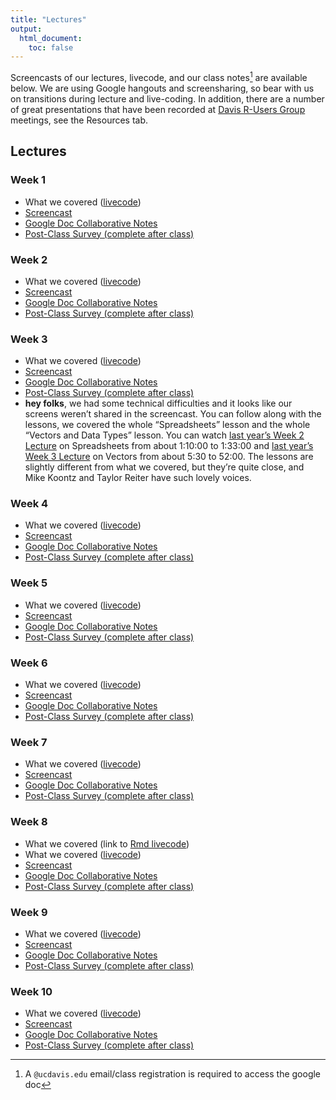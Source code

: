 ```yaml
---
title: "Lectures"
output:
  html_document:
    toc: false
---
```


Screencasts of our lectures, livecode, and our class notes^[A `@ucdavis.edu` email/class registration is required to access the google doc] are available below. We are using Google hangouts and screensharing, so bear with us on transitions during lecture and live-coding. In addition, there are a number of great presentations that have been recorded at [Davis R-Users Group](http://d-rug.github.io/) meetings, see the Resources tab.

## Lectures {.tabset .tabset-fade}

### Week 1

* What we covered (<a href="https://www.dl.dropboxusercontent.com/s/2vuarabxik00y57/Week_1_LiveCode.R?dl=0" target="_blank">livecode</a>)
* <a href="https://www.youtube.com/watch?v=HI9u-Io-Uks" target="_blank">Screencast</a>
* <a href="https://docs.google.com/document/d/1BRTOps1dZ_2VFRIPRwV2GoNHr3coI9XCXYXttJQdc4E/edit?usp=sharing" target="_blank">Google Doc Collaborative Notes</a>
* <a href="https://goo.gl/forms/Xfxps4ZVM5KtWe8w1" target="_blank">Post-Class Survey (complete after class)</a>

### Week 2

* What we covered (<a href="https://www.dl.dropboxusercontent.com/s/kt9x1sgob8l52fk/Week_2_Live_Code.R?dl=0" target="_blank">livecode</a>)
* <a href="https://www.youtube.com/watch?v=WWdBUtJwe88" target="_blank">Screencast</a>
* <a href="https://docs.google.com/document/d/1scl8iYC-3uedinC7c43fHzczjI83NC9JKg6aXmq_1_8/edit?usp=sharing" target="_blank">Google Doc Collaborative Notes</a>
* <a href="https://www.google.com/url?q=https://goo.gl/forms/Zh3r7vxgbJfDore92&sa=D&source=hangouts&ust=1547674139690000&usg=AFQjCNGZh-XOMYvbC3NnF7IdngphttlzqA" target="_blank">Post-Class Survey (complete after class)</a>

### Week 3

* What we covered (<a href="https://www.dl.dropboxusercontent.com/s/m4h4l12unl33hpp/Week_3_LiveCode.R?dl=0" target="_blank">livecode</a>)
* <a href="https://www.youtube.com/watch?v=Oozf91TYxLE" target="_blank">Screencast</a>
* <a href="https://docs.google.com/document/d/1JO-6igCdWCv4AtxfSFsDvozXa2K8-BSdZt8Fhq5uVqE/edit?usp=sharing" target="_blank">Google Doc Collaborative Notes</a>
* <a href="https://www.google.com/url?q=https://goo.gl/forms/SCowXQt6m5oyruiU2&sa=D&source=hangouts&ust=1548279445794000&usg=AFQjCNEUaWtlsFE9rZq0zKdb52RJJQxtrg" target="_blank">Post-Class Survey (complete after class)</a>
* **hey folks**, we had some technical difficulties and it looks like our screens weren't shared in the screencast. You can follow along with the lessons, we covered the whole "Spreadsheets" lesson and the whole "Vectors and Data Types" lesson. You can watch <a href="https://www.youtube.com/watch?v=O2X3d7sA1vU" target="_blank">last year's Week 2 Lecture</a> on Spreadsheets from about 1:10:00 to 1:33:00 and <a href="https://www.youtube.com/watch?v=ypVTFzAxrRw" target="_blank">last year's Week 3 Lecture</a> on Vectors from about 5:30 to 52:00. The lessons are slightly different from what we covered, but they're quite close, and Mike Koontz and Taylor Reiter have such lovely voices.

### Week 4

* What we covered (<a href="https://www.dl.dropboxusercontent.com/s/pzeuwxk1jfbe2sr/Week_4_LiveCode.R?dl=0" target="_blank">livecode</a>)
* <a href="https://www.youtube.com/watch?v=lcslhP6u-ko" target="_blank">Screencast</a>
* <a href="https://docs.google.com/document/d/1ipoyiHEd2IglQvOcULxsj5fNl_3mKu8xtD7GW4bgeIQ/edit?usp=sharing" target="_blank">Google Doc Collaborative Notes</a>
* <a href="https://docs.google.com/forms/d/1EsIKsEzyXyMYd3qO6pbr82pw5fnb-O1RmD2V-fDsZmc/edit" target="_blank">Post-Class Survey (complete after class)</a>

### Week 5

* What we covered (<a href="https://www.dl.dropboxusercontent.com/s/knklng647ndc3sb/Week_5_LiveCode.R?dl=0" target="_blank">livecode</a>)
* <a href="https://www.youtube.com/watch?v=8fzytQKepX4" target="_blank">Screencast</a>
* <a href="https://docs.google.com/document/d/1x9zas8r94-zQdLMXq31aQu_aKccZpDlnKfGuTGmTyyU/edit?usp=sharing" target="_blank">Google Doc Collaborative Notes</a>
* <a href="https://goo.gl/forms/JC9Pm66lMWWn8fHm1" target="_blank">Post-Class Survey (complete after class)</a>


### Week 6

* What we covered (<a href="https://www.dl.dropboxusercontent.com/s/y3bx5mu4ornok6j/Week_6_LiveCode.R?dl=0" target="_blank">livecode</a>)
* <a href="https://www.youtube.com/watch?v=ulmNYBRJAVs" target="_blank">Screencast</a>
* <a href="https://docs.google.com/document/d/1I3qOXv8qLwnYbEdcTL4FCXEGADzAvjjAS-JnpmVbtIU/edit?usp=sharing" target="_blank">Google Doc Collaborative Notes</a>
* <a href="https://goo.gl/forms/JC9Pm66lMWWn8fHm1" target="_blank">Post-Class Survey (complete after class)</a>

### Week 7

* What we covered (<a href="https://www.dl.dropboxusercontent.com/s/xd8ydvllqmpfja5/Week_7_LiveCode.R?dl=0" target="_blank">livecode</a>)
* <a href="https://www.youtube.com/watch?v=dPtERXQpYdU" target="_blank">Screencast</a>
* <a href="https://docs.google.com/document/d/18Tld-j1CLawVoF1qnHWHh-aghe1wqpTq4MrpG-6G5yo/edit?usp=sharing" target="_blank">Google Doc Collaborative Notes</a>
* <a href="https://goo.gl/forms/JC9Pm66lMWWn8fHm1" target="_blank">Post-Class Survey (complete after class)</a>


### Week 8

* What we covered (link to [Rmd livecode]())
* What we covered (<a href="" target="_blank">livecode</a>)
* <a href="" target="_blank">Screencast</a>
* <a href="" target="_blank">Google Doc Collaborative Notes</a>
* <a href="https://goo.gl/forms/JC9Pm66lMWWn8fHm1" target="_blank">Post-Class Survey (complete after class)</a>


### Week 9

* What we covered (<a href="" target="_blank">livecode</a>)
* <a href="" target="_blank">Screencast</a>
* <a href="" target="_blank">Google Doc Collaborative Notes</a>
* <a href="https://goo.gl/forms/JC9Pm66lMWWn8fHm1" target="_blank">Post-Class Survey (complete after class)</a>


### Week 10

* What we covered (<a href="" target="_blank">livecode</a>)
* <a href="" target="_blank">Screencast</a>
* <a href="" target="_blank">Google Doc Collaborative Notes</a>
* <a href="https://goo.gl/forms/JC9Pm66lMWWn8fHm1" target="_blank">Post-Class Survey (complete after class)</a>

